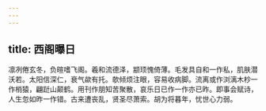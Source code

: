 ```yaml
---
---
---
```

title: 西阁曝日
---




凛冽倦玄冬，负暄嗜飞阁。羲和流德泽，颛顼愧倚薄。毛发具自和一作私，肌肤潜沃若。太阳信深仁，衰气歘有托。欹倾烦注眼，容易收病脚。流离或作浏漓木杪一作梢猿，翩跹山颠鹤。用刊作朋知苦聚散，哀乐日已作一作亦已昨。即事会赋诗，人生忽如昨一作错。古来遭丧乱，贤圣尽萧索。胡为将暮年，忧世心力弱。